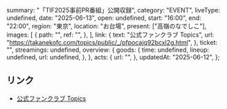   summary: "「TIF2025事前PR番組」公開収録",
  category: "EVENT",
  liveType: undefined,
  date: "2025-06-13",
  open: undefined,
  start: "16:00",
  end: "22:00",
  region: "東京",
  location: "お台場",
  present: ["高嶺のなでしこ"],
  images: [
    {
      path: "",
      ref: "",
    },
  ],
  link: {
    text: "公式ファンクラブ Topics",
    url: "https://takanekofc.com/topics/public/_/pfpocajq92bcxl2g.html",
  },
  ticket: "",
  streamings: undefined,
  overview: {
    goods: {
      time: undefined,
      lineup: undefined,
      url: undefined,
    },
  },
  acts: {
    url: "",
  },
  updatedAt: "2025-06-12",
};

## リンク

- [公式ファンクラブ Topics](https://takanekofc.com/topics/public/_/pfpocajq92bcxl2g.html)

